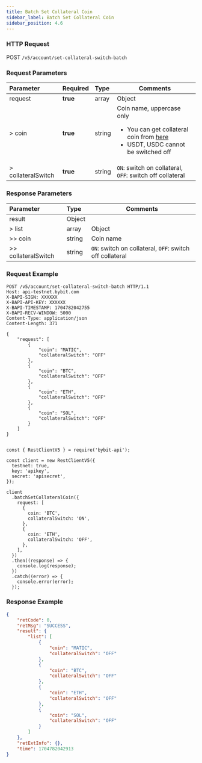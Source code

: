 ```yaml
---
title: Batch Set Collateral Coin
sidebar_label: Batch Set Collateral Coin
sidebar_position: 4.6
---
```


### HTTP Request
POST `/v5/account/set-collateral-switch-batch`

### Request Parameters
| Parameter | Required | Type | Comments|
|:----- |:-------|:-----|------ |
|request |**true** |array |Object|
|> coin |**true** |string |Coin name, uppercase only <ul><li>You can get collateral coin from [here](collateral-info)</li><li>USDT, USDC cannot be switched off</li></ul>|
|> collateralSwitch |**true** |string |`ON`: switch on collateral, `OFF`: switch off collateral|

### Response Parameters
| Parameter | Type | Comments|
|:----- |:-----|------ |
|result |Object | |
|> list |array |Object|
|>> coin |string |Coin name|
|>> collateralSwitch |string |`ON`: switch on collateral, `OFF`: switch off collateral|

### Request Example

<Tabs groupId="programming-languages">
<TabItem value="http" label="HTTP">

```http
POST /v5/account/set-collateral-switch-batch HTTP/1.1
Host: api-testnet.bybit.com
X-BAPI-SIGN: XXXXXX
X-BAPI-API-KEY: XXXXXX
X-BAPI-TIMESTAMP: 1704782042755
X-BAPI-RECV-WINDOW: 5000
Content-Type: application/json
Content-Length: 371

{
    "request": [
        {
            "coin": "MATIC",
            "collateralSwitch": "OFF"
        },
        {
            "coin": "BTC",
            "collateralSwitch": "OFF"
        },
        {
            "coin": "ETH",
            "collateralSwitch": "OFF"
        },
        {
            "coin": "SOL",
            "collateralSwitch": "OFF"
        }
    ]
}
```

</TabItem>
<TabItem value="python" label="Python">

```python

```

</TabItem>

<TabItem value="Node" label="Node.js">

```n4js
const { RestClientV5 } = require('bybit-api');

const client = new RestClientV5({
  testnet: true,
  key: 'apikey',
  secret: 'apisecret',
});

client
  .batchSetCollateralCoin({
    request: [
      {
        coin: 'BTC',
        collateralSwitch: 'ON',
      },
      {
        coin: 'ETH',
        collateralSwitch: 'OFF',
      },
    ],
  })
  .then((response) => {
    console.log(response);
  })
  .catch((error) => {
    console.error(error);
  });
```

</TabItem>
</Tabs>

### Response Example

```json
{
    "retCode": 0,
    "retMsg": "SUCCESS",
    "result": {
        "list": [
            {
                "coin": "MATIC",
                "collateralSwitch": "OFF"
            },
            {
                "coin": "BTC",
                "collateralSwitch": "OFF"
            },
            {
                "coin": "ETH",
                "collateralSwitch": "OFF"
            },
            {
                "coin": "SOL",
                "collateralSwitch": "OFF"
            }
        ]
    },
    "retExtInfo": {},
    "time": 1704782042913
}
```